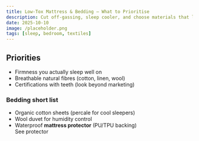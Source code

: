 ```yaml
---
title: Low-Tox Mattress & Bedding — What to Prioritise
description: Cut off-gassing, sleep cooler, and choose materials that last.
date: 2025-10-10
image: /placeholder.png
tags: [sleep, bedroom, textiles]
---
```


## Priorities

- Firmness you actually sleep well on
- Breathable natural fibres (cotton, linen, wool)
- Certifications with teeth (look beyond marketing)

### Bedding short list

- Organic cotton sheets (percale for cool sleepers)  
- Wool duvet for humidity control  
- Waterproof **mattress protector** (PU/TPU backing)  
  <AmazonLink asin="B07PGL2N7J">See protector</AmazonLink>
